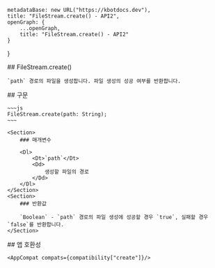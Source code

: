 
    metadataBase: new URL("https://kbotdocs.dev"),
    title: "FileStream.create() - API2",
    openGraph: {
        ...openGraph,
        title: "FileStream.create() - API2"
    }
}

<Section>
    ## FileStream.create()

    `path` 경로의 파일을 생성합니다. 파일 생성의 성공 여부를 반환합니다.
</Section>
<Section>
    ## 구문

    ~~~js
    FileStream.create(path: String);
    ~~~

    <Section>
        ### 매개변수

        <Dl>
            <Dt>`path`</Dt>
            <Dd>
                생성할 파일의 경로
            </Dd>
        </Dl>
    </Section>
    <Section>
        ### 반환값

        `Boolean` - `path` 경로의 파일 생성에 성공할 경우 `true`, 실패할 경우 `false`를 반환합니다.
    </Section>
</Section>
<Section>
    ## 앱 호환성

    <AppCompat compats={compatibility["create"]}/>
</Section>